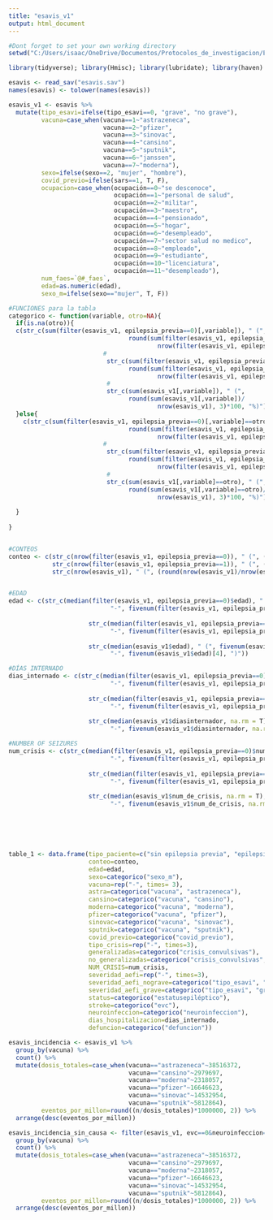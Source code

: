 ```yaml
---
title: "esavis_v1"
output: html_document
---
```


```r
#Dont forget to set your own working directory
setwd("C:/Users/isaac/OneDrive/Documentos/Protocolos_de_investigacion/ESAVIS/esavis_crisis_convulsivas")

library(tidyverse); library(Hmisc); library(lubridate); library(haven)

```


```r

esavis <- read_sav("esavis.sav") 
names(esavis) <- tolower(names(esavis))

esavis_v1 <- esavis %>%  
  mutate(tipo_esavi=ifelse(tipo_esavi==0, "grave", "no grave"),
         vacuna=case_when(vacuna==1~"astrazeneca",
                          vacuna==2~"pfizer",
                          vacuna==3~"sinovac",
                          vacuna==4~"cansino",
                          vacuna==5~"sputnik",
                          vacuna==6~"janssen",
                          vacuna==7~"moderna"),
         sexo=ifelse(sexo==2, "mujer", "hombre"),
         covid_previo=ifelse(sars==1, T, F),
         ocupacion=case_when(ocupación==0~"se desconoce",
                             ocupación==1~"personal de salud",
                             ocupación==2~"militar",
                             ocupación==3~"maestro",
                             ocupación==4~"pensionado",
                             ocupación==5~"hogar",
                             ocupación==6~"desempleado",
                             ocupación==7~"sector salud no medico",
                             ocupación==8~"empleado",
                             ocupación==9~"estudiante",
                             ocupación==10~"licenciatura",
                             ocupación==11~"desempleado"),
         num_faes=`@#_faes`,
         edad=as.numeric(edad),
         sexo_m=ifelse(sexo=="mujer", T, F))


```


```r
#FUNCIONES para la tabla
categorico <- function(variable, otro=NA){
  if(is.na(otro)){
  c(str_c(sum(filter(esavis_v1, epilepsia_previa==0)[,variable]), " (", 
                                 round(sum(filter(esavis_v1, epilepsia_previa==0)[,variable])/
                                         nrow(filter(esavis_v1, epilepsia_previa==0)), 3)*100, "%)"),
                          #  
                           str_c(sum(filter(esavis_v1, epilepsia_previa==1)[,variable]), " (", 
                                 round(sum(filter(esavis_v1, epilepsia_previa==1)[,variable])/
                                         nrow(filter(esavis_v1, epilepsia_previa==1)), 3)*100, "%)"),
                           #
                           str_c(sum(esavis_v1[,variable]), " (", 
                                 round(sum(esavis_v1[,variable])/
                                         nrow(esavis_v1), 3)*100, "%)"))
  }else{
    c(str_c(sum(filter(esavis_v1, epilepsia_previa==0)[,variable]==otro), " (", 
                                 round(sum(filter(esavis_v1, epilepsia_previa==0)[,variable]==otro)/
                                         nrow(filter(esavis_v1, epilepsia_previa==0)), 3)*100, "%)"),
                          #  
                           str_c(sum(filter(esavis_v1, epilepsia_previa==1)[,variable]==otro), " (", 
                                 round(sum(filter(esavis_v1, epilepsia_previa==1)[,variable]==otro)/
                                         nrow(filter(esavis_v1, epilepsia_previa==1)), 3)*100, "%)"),
                           #
                           str_c(sum(esavis_v1[,variable]==otro), " (", 
                                 round(sum(esavis_v1[,variable]==otro)/
                                         nrow(esavis_v1), 3)*100, "%)"))
    
  }
  
}


#CONTEOS
conteo <- c(str_c(nrow(filter(esavis_v1, epilepsia_previa==0)), " (", (round(nrow(filter(esavis_v1, epilepsia_previa==0))/nrow(esavis_v1), 1))*100, "%)"), 
            str_c(nrow(filter(esavis_v1, epilepsia_previa==1)), " (", (round(nrow(filter(esavis_v1, epilepsia_previa==1))/nrow(esavis_v1), 1))*100, "%)"),
            str_c(nrow(esavis_v1), " (", (round(nrow(esavis_v1)/nrow(esavis_v1), 1))*100, "%)"))


#EDAD
edad <- c(str_c(median(filter(esavis_v1, epilepsia_previa==0)$edad), " (", fivenum(filter(esavis_v1, epilepsia_previa==0)$edad)[2],
                            "-", fivenum(filter(esavis_v1, epilepsia_previa==0)$edad)[4], ")"),
                      
                      str_c(median(filter(esavis_v1, epilepsia_previa==1)$edad), " (", fivenum(filter(esavis_v1, epilepsia_previa==1)$edad)[2],
                            "-", fivenum(filter(esavis_v1, epilepsia_previa==1)$edad)[4], ")"),
                      
                      str_c(median(esavis_v1$edad), " (", fivenum(esavis_v1$edad)[2],
                            "-", fivenum(esavis_v1$edad)[4], ")"))

#DÍAS INTERNADO
dias_internado <- c(str_c(median(filter(esavis_v1, epilepsia_previa==0)$diasinternador, na.rm = T), " (", fivenum(filter(esavis_v1, epilepsia_previa==0)$diasinternador, na.rm = T)[2],
                            "-", fivenum(filter(esavis_v1, epilepsia_previa==0)$diasinternador, na.rm = T)[4], ")"),
                      
                      str_c(median(filter(esavis_v1, epilepsia_previa==1)$diasinternador, na.rm = T), " (", fivenum(filter(esavis_v1, epilepsia_previa==1)$diasinternador, na.rm = T)[2],
                            "-", fivenum(filter(esavis_v1, epilepsia_previa==1)$diasinternador, na.rm = T)[4], ")"),
                      
                      str_c(median(esavis_v1$diasinternador, na.rm = T), " (", fivenum(esavis_v1$diasinternador, na.rm = T)[2],
                            "-", fivenum(esavis_v1$diasinternador, na.rm = T)[4], ")"))

#NUMBER OF SEIZURES
num_crisis <- c(str_c(median(filter(esavis_v1, epilepsia_previa==0)$num_de_crisis, na.rm = T), " (", fivenum(filter(esavis_v1, epilepsia_previa==0)$num_de_crisis, na.rm = T)[2],
                            "-", fivenum(filter(esavis_v1, epilepsia_previa==0)$num_de_crisis, na.rm = T)[4], ")"),
                      
                      str_c(median(filter(esavis_v1, epilepsia_previa==1)$num_de_crisis, na.rm = T), " (", fivenum(filter(esavis_v1, epilepsia_previa==1)$num_de_crisis, na.rm = T)[2],
                            "-", fivenum(filter(esavis_v1, epilepsia_previa==1)$num_de_crisis, na.rm = T)[4], ")"),
                      
                      str_c(median(esavis_v1$num_de_crisis, na.rm = T), " (", fivenum(esavis_v1$num_de_crisis, na.rm = T)[2],
                            "-", fivenum(esavis_v1$num_de_crisis, na.rm = T)[4], ")"))






table_1 <- data.frame(tipo_paciente=c("sin epilepsia previa", "epilepsia previa", "todos"),
                      conteo=conteo,
                      edad=edad,
                      sexo=categorico("sexo_m"),
                      vacuna=rep("-", times= 3),
                      astra=categorico("vacuna", "astrazeneca"),
                      cansino=categorico("vacuna", "cansino"),
                      moderna=categorico("vacuna", "moderna"),
                      pfizer=categorico("vacuna", "pfizer"),
                      sinovac=categorico("vacuna", "sinovac"),
                      sputnik=categorico("vacuna", "sputnik"),
                      covid_previo=categorico("covid_previo"),
                      tipo_crisis=rep("-", times=3),
                      generalizadas=categorico("crisis_convulsivas"),
                      no_generalizadas=categorico("crisis_convulsivas", 0),
                      NUM_CRISIS=num_crisis,
                      severidad_aefi=rep("-", times=3),
                      severidad_aefi_nograve=categorico("tipo_esavi", "no grave"),
                      severidad_aefi_grave=categorico("tipo_esavi", "grave"),
                      status=categorico("estatusepiléptico"),
                      stroke=categorico("evc"),
                      neuroinfeccion=categorico("neuroinfeccion"),
                      dias_hospitalizacion=dias_internado,
                      defuncion=categorico("defuncion"))


```


```r

esavis_incidencia <- esavis_v1 %>% 
  group_by(vacuna) %>% 
  count() %>% 
  mutate(dosis_totales=case_when(vacuna=="astrazeneca"~38516372,
                                 vacuna=="cansino"~2979697,
                                 vacuna=="moderna"~2318057,
                                 vacuna=="pfizer"~16646623,
                                 vacuna=="sinovac"~14532954,
                                 vacuna=="sputnik"~5812864),
         eventos_por_millon=round((n/dosis_totales)*1000000, 2)) %>% 
  arrange(desc(eventos_por_millon)) 

esavis_incidencia_sin_causa <- filter(esavis_v1, evc==0&neuroinfeccion==0&primera_crisis==1) %>% 
  group_by(vacuna) %>% 
  count() %>% 
  mutate(dosis_totales=case_when(vacuna=="astrazeneca"~38516372,
                                 vacuna=="cansino"~2979697,
                                 vacuna=="moderna"~2318057,
                                 vacuna=="pfizer"~16646623,
                                 vacuna=="sinovac"~14532954,
                                 vacuna=="sputnik"~5812864),
         eventos_por_millon=round((n/dosis_totales)*1000000, 2)) %>% 
  arrange(desc(eventos_por_millon)) 




```

